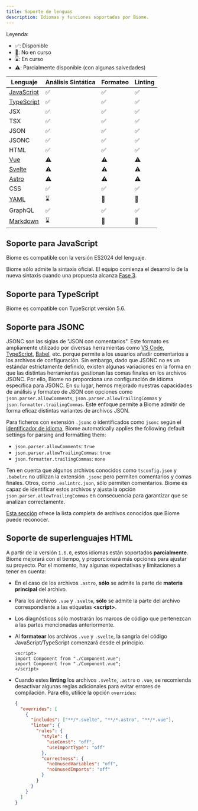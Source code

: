 ```yaml
---
title: Soporte de lenguas
description: Idiomas y funciones soportadas por Biome.
---
```


Leyenda:

- ✅: Disponible
- 🚫: No en curso
- ⌛️: En curso
- ⚠️: Parcialmente disponible (con algunas salvedades)

| Lenguaje                                                 | Análisis Sintática                                              | Formateo                                                        | Linting                                                         |
| -------------------------------------------------------- | --------------------------------------------------------------- | --------------------------------------------------------------- | --------------------------------------------------------------- |
| [JavaScript](#suporte-a-javascript)                      | <span aria-label="Disponible" role="img">✅</span>              | <span aria-label="Disponible" role="img">✅</span>              | <span aria-label="Disponible" role="img">✅</span>              |
| [TypeScript](#suporte-a-typescript)                      | <span aria-label="Disponible" role="img">✅</span>              | <span aria-label="Disponible" role="img">✅</span>              | <span aria-label="Disponible" role="img">✅</span>              |
| JSX                                                      | <span aria-label="Disponible" role="img">✅</span>              | <span aria-label="Disponible" role="img">✅</span>              | <span aria-label="Disponible" role="img">✅</span>              |
| TSX                                                      | <span aria-label="Disponible" role="img">✅</span>              | <span aria-label="Disponible" role="img">✅</span>              | <span aria-label="Disponible" role="img">✅</span>              |
| JSON                                                     | <span aria-label="Disponible" role="img">✅</span>              | <span aria-label="Disponible" role="img">✅</span>              | <span aria-label="Disponible" role="img">✅</span>              |
| JSONC                                                    | <span aria-label="Disponible" role="img">✅</span>              | <span aria-label="Disponible" role="img">✅</span>              | <span aria-label="Disponible" role="img">✅</span>              |
| HTML                                                     | <span aria-label="Disponible" role="img">✅</span>              | <span aria-label="Disponible" role="img">✅</span>              | <span aria-label="Disponible" role="img">✅</span>              |
| [Vue](#html-super-languages-support)                     | <span aria-label="Parcialmente disponible" role="img">⚠️</span> | <span aria-label="Parcialmente disponible" role="img">⚠️</span> | <span aria-label="Parcialmente disponible" role="img">⚠️</span> |
| [Svelte](#html-super-languages-support)                  | <span aria-label="Parcialmente disponible" role="img">⚠️</span> | <span aria-label="Parcialmente disponible" role="img">⚠️</span> | <span aria-label="Parcialmente disponible" role="img">⚠️</span> |
| [Astro](#html-super-languages-support)                   | <span aria-label="Parcialmente disponible" role="img">⚠️</span> | <span aria-label="Parcialmente disponible" role="img">⚠️</span> | <span aria-label="Parcialmente disponible" role="img">⚠️</span> |
| CSS                                                      | <span aria-label="Disponible" role="img">✅️</span>             | <span aria-label="Disponible" role="img">✅️</span>             | <span aria-label="Disponible" role="img">✅️</span>             |
| [YAML](https://github.com/biomejs/biome/issues/2365)     | <span aria-label="En curso" role="img">⌛️</span>                | <span aria-label="No en curso" role="img">🚫</span>             | <span aria-label="No en curso" role="img">🚫</span>             |
| GraphQL                                                  | <span aria-label="Disponible" role="img">✅️</span>             | <span aria-label="Disponible" role="img">✅️</span>             | <span aria-label="Disponible" role="img">✅️</span>             |
| [Markdown](https://github.com/biomejs/biome/issues/3718) | <span aria-label="En curso" role="img">⌛️</span>                | <span aria-label="No en curso" role="img">🚫</span>             | <span aria-label="No en curso" role="img">🚫</span>             |

## Soporte para JavaScript

Biome es compatible con la versión ES2024 del lenguaje.

Biome sólo admite la sintaxis oficial. El equipo comienza el desarrollo de la nueva sintaxis cuando una propuesta alcanza
[Fase 3](https://github.com/tc39/proposals#stage-3).

## Soporte para TypeScript

Biome es compatible con TypeScript versión 5.6.

## Soporte para JSONC

JSONC son las siglas de "JSON con comentarios". Este formato es ampliamente utilizado por diversas herramientas como [VS Code](https://code.visualstudio.com/docs/languages/json#_json-with-comments), [TypeScript](https://www.typescriptlang.org/docs/handbook/tsconfig-json.html), [Babel](https://babeljs.io/docs/config-files), etc. porque permite a los usuarios añadir comentarios a los archivos de configuración. Sin embargo, dado que JSONC no es un estándar estrictamente definido, existen algunas variaciones en la forma en que las distintas herramientas gestionan las comas finales en los archivos JSONC. Por ello, Biome no proporciona una configuración de idioma específica para JSONC. En su lugar, hemos mejorado nuestras capacidades de análisis y formateo de JSON con opciones como `json.parser.allowComments`, `json.parser.allowTrailingCommas` y `json.formatter.trailingCommas`. Este enfoque permite a Biome admitir de forma eficaz distintas variantes de archivos JSON.

Para ficheros con extensión `.jsonc` o identificados como `jsonc` según el [identificador de idioma](https://code.visualstudio.com/docs/languages/identifiers), Biome automatically applies the following default settings for parsing and formatting them:

- `json.parser.allowComments`: `true`
- `json.parser.allowTrailingCommas`: `true`
- `json.formatter.trailingCommas`: `none`

Ten en cuenta que algunos archivos conocidos como `tsconfig.json` y `.babelrc` no utilizan la extensión `.jsonc` pero permiten comentarios y comas finales. Otros, como `.eslintrc.json`, sólo permiten comentarios. Biome es capaz de identificar estos archivos y ajusta la opción `json.parser.allowTrailingCommas` en consecuencia para garantizar que se analizan correctamente.

[Esta sección](/guides/configure-biome#well-known-files) ofrece la lista completa de archivos conocidos que Biome puede reconocer.

## Soporte de superlenguajes HTML

A partir de la versión `1.6.0`, estos idiomas están soportados **parcialmente**. Biome mejorará con el tiempo, y proporcionará más opciones para ajustar su proyecto. Por el momento, hay algunas expectativas y limitaciones a tener en cuenta:

- En el caso de los archivos `.astro`, **sólo** se admite la parte de **materia principal** del archivo.
- Para los archivos `.vue` y `.svelte`, **sólo** se admite la parte del archivo correspondiente a las etiquetas **\<script\>**.
- Los diagnósticos sólo mostrarán los marcos de código que pertenezcan a las partes mencionadas anteriormente.
- Al **formatear** los archivos `.vue` y `.svelte`, la sangría del código JavaScript/TypeScript comenzará desde el principio.

  ```vue title="file.vue" del={2} ins={3}
  <script>
  import Component from "./Component.vue";
  import Component from "./Component.vue";
  </script>
  ```

- Cuando estes **linting** los archivos `.svelte`, `.astro` o `.vue`, se recomienda desactivar algunas reglas adicionales para evitar errores de compilación. Para ello, utilice la opción `overrides`:

  ```json
  {
    "overrides": [
      {
        "includes": ["**/*.svelte", "**/*.astro", "**/*.vue"],
        "linter": {
          "rules": {
            "style": {
              "useConst": "off",
              "useImportType": "off"
            },
            "correctness": {
              "noUnusedVariables": "off",
              "noUnusedImports": "off"
            }
          }
        }
      }
    ]
  }
  ```
